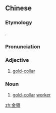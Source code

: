 {{also|金领}}
==Chinese==
{{zh-forms|s=金领}}

===Etymology===
{{calque|zh|en|gold-collar}}.

===Pronunciation===
{{zh-pron
|m=jīnlǐng,er=y
|cat=a,n
}}

===Adjective===
{{zh-adj}}

# [[gold-collar]]

===Noun===
{{zh-noun}}

# [[gold-collar]] [[worker]]

[[zh:金領]]